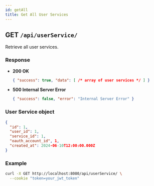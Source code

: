 ```yaml
---
id: getAll
title: Get All User Services
---
```


## GET `/api/userService/`

Retrieve all user services.

### Response

- **200 OK**
  ```json
  { "success": true, "data": [ /* array of user services */ ] }
  ```
- **500 Internal Server Error**
  ```json
  { "success": false, "error": "Internal Server Error" }
  ```

### User Service object

```json
{
  "id": 1,
  "user_id": 1,
  "service_id": 1,
  "oauth_account_id", 1,
  "created_at": 2024-06-10T12:00:00.000Z
}
```

### Example

```bash
curl -X GET http://localhost:8080/api/userService/ \
  --cookie "token=your_jwt_token"
```
